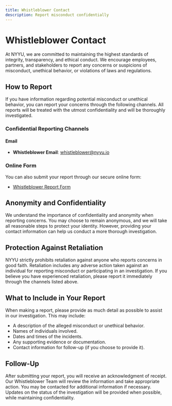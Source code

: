 ```yaml
---
title: Whistleblower Contact
description: Report misconduct confidentially
---
```



# Whistleblower Contact

At NYYU, we are committed to maintaining the highest standards of integrity, transparency, and ethical conduct. We encourage employees, partners, and stakeholders to report any concerns or suspicions of misconduct, unethical behavior, or violations of laws and regulations.

## How to Report

If you have information regarding potential misconduct or unethical behavior, you can report your concerns through the following channels. All reports will be treated with the utmost confidentiality and will be thoroughly investigated.

### Confidential Reporting Channels

#### Email

- **Whistleblower Email**: [whistleblower@nyyu.io](mailto:whistleblower@nyyu.io)





### Online Form

You can also submit your report through our secure online form:

- [Whistleblower Report Form](https://nyyu.io/whistleblower-form)

## Anonymity and Confidentiality

We understand the importance of confidentiality and anonymity when reporting concerns. You may choose to remain anonymous, and we will take all reasonable steps to protect your identity. However, providing your contact information can help us conduct a more thorough investigation.

## Protection Against Retaliation

NYYU strictly prohibits retaliation against anyone who reports concerns in good faith. Retaliation includes any adverse action taken against an individual for reporting misconduct or participating in an investigation. If you believe you have experienced retaliation, please report it immediately through the channels listed above.

## What to Include in Your Report

When making a report, please provide as much detail as possible to assist in our investigation. This may include:

- A description of the alleged misconduct or unethical behavior.
- Names of individuals involved.
- Dates and times of the incidents.
- Any supporting evidence or documentation.
- Contact information for follow-up (if you choose to provide it).

## Follow-Up

After submitting your report, you will receive an acknowledgment of receipt. Our Whistleblower Team will review the information and take appropriate action. You may be contacted for additional information if necessary. Updates on the status of the investigation will be provided when possible, while maintaining confidentiality.